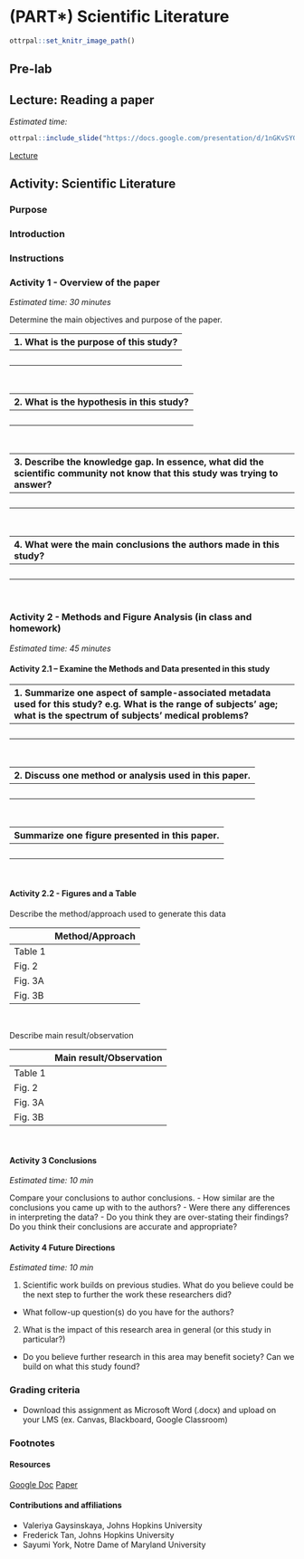 
# (PART\*) Scientific Literature {-}

<!-- Set up code of OTTR Book-->

```r
ottrpal::set_knitr_image_path()
```

## Pre-lab

## Lecture: Reading a paper

*Estimated time: *

```r

ottrpal::include_slide("https://docs.google.com/presentation/d/1nGKvSYGHJu0JZLMWZiFu_iGLIC16IKlnWsVyNyjdyek/edit#slide=id.g35f391192_00")

```

[Lecture](https://docs.google.com/presentation/d/1uuuAbg_rcfCVohaVrrxfUfszwTDqigzg34qEWfTNeR0/edit#slide=id.g35f391192_00)


## Activity: Scientific Literature

### Purpose

### Introduction

### Instructions

### Activity 1 - Overview of the paper

*Estimated time: 30 minutes*

Determine the main objectives and purpose of the paper. 

|1. What is the purpose of this study?  |
|:--|
| <br> |
<br>

|2. What is the hypothesis in this study?  |
|:--|
| <br> |
<br>

|3. Describe the knowledge gap. In essence, what did the scientific community not know that this study was trying to answer?|
|:--|
| <br> |
<br>

|4. What were the main conclusions the authors made in this study?|
|:--|
| <br> |
<br>

### Activity 2 - Methods and Figure Analysis (in class and homework)

*Estimated time: 45 minutes*

#### Activity 2.1 – Examine the Methods and Data presented in this study

|1. Summarize one aspect of sample-associated metadata used for this study? e.g. What is the range of subjects’ age; what is the spectrum of subjects’ medical problems?|
|:--|
| <br> |
<br>

|2. Discuss one method or analysis used in this paper.|
|:--|
| <br> |
<br>

|Summarize one figure presented in this paper.|
|:--|
| <br> |
<br>

#### Activity 2.2 - Figures and a Table


Describe the method/approach used to generate this data

|                  |Method/Approach|
|:-----------------|----:|
|Table 1          || 
|Fig. 2     ||
|Fig. 3A       | | 
|Fig. 3B   | |
<br>

Describe main result/observation 

|                  |Main result/Observation|
|:-------|----:|
|Table 1          || 
|Fig. 2     ||
|Fig. 3A       | | 
|Fig. 3B   | |
<br>

#### Activity 3 Conclusions

*Estimated time: 10 min* 

Compare your conclusions to author conclusions. 
- How similar are the conclusions you came up with to the authors? 
- Were there any differences in interpreting the data? 
- Do you think they are over-stating their findings? Do you think their conclusions are accurate and appropriate?

#### Activity 4 Future Directions

*Estimated time: 10 min* 

1. Scientific work builds on previous studies. What do you believe could be the next step to further the work these researchers did?
- What follow-up question(s) do you have for the authors?


2. What is the impact of this research area in general (or this study in particular?)
- Do you believe further research in this area may benefit society? Can we build on what this study found?


### Grading criteria

- Download this assignment as Microsoft Word (.docx) and upload on your LMS (ex. Canvas, Blackboard, Google Classroom)

### Footnotes

#### Resources

[Google Doc](https://docs.google.com/document/d/1Mg9DGVk0EsSfYwl8VsRHb-_QdtZqiBmhWvbhUWkQERc/edit?usp=sharing)
[Paper](https://drive.google.com/file/d/1_0Q8Wqvj2AGLAvhkfwaRB_5sYKLSr0Tx/view?usp=sharing)

#### Contributions and affiliations

- Valeriya Gaysinskaya, Johns Hopkins University
- Frederick Tan, Johns Hopkins University
- Sayumi York, Notre Dame of Maryland University



